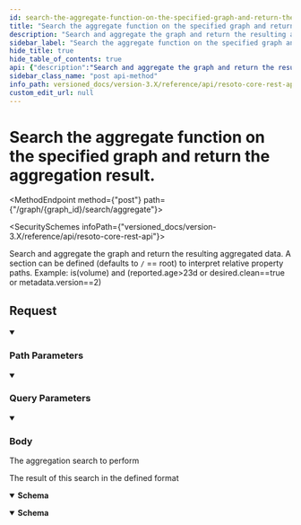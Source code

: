 ```yaml
---
id: search-the-aggregate-function-on-the-specified-graph-and-return-the-aggregation-result
title: "Search the aggregate function on the specified graph and return the aggregation result."
description: "Search and aggregate the graph and return the resulting aggregated data."
sidebar_label: "Search the aggregate function on the specified graph and return the aggregation result."
hide_title: true
hide_table_of_contents: true
api: {"description":"Search and aggregate the graph and return the resulting aggregated data.\nA section can be defined (defaults to `/` == root) to interpret relative property paths.\nExample: is(volume) and (reported.age>23d or desired.clean==true or metadata.version==2)\n","tags":["graph_search"],"parameters":[{"name":"graph_id","in":"path","description":"The identifier of the graph","example":"resoto","required":true,"schema":{"type":"string"}},{"name":"section","in":"query","description":"The name of the section used for all property paths. If not defined root is assumed.","required":false,"schema":{"type":"string","enum":["reported","desired","metadata"]}}],"requestBody":{"description":"The aggregation search to perform","content":{"text/plain":{"schema":{"type":"string","example":"aggregate(reported.kind: sum(1) as nodes): is(node)\n"}}}},"responses":{"200":{"description":"The result of this search in the defined format","content":{"application/json":{"schema":{"description":"The result of the aggregation. The properties depend on the aggregation function.","type":"object","additionalProperties":true,"example":"[\n    { \"count\": 60, \"kind\": \"aws_ec2_instance_type\", \"mem_avg\": 28.45, \"mem_max\": 64, \"mem_min\": 1, \"mem_total\": 1707 },\n    { \"count\": 105686, \"kind\": \"gcp_machine_type\", \"mem_avg\": 213.57744392143945, \"mem_max\": 3844, \"mem_min\": 0.599609375, \"mem_total\": 22572145.73828125 }\n]\n","title":"Aggregated"}},"application/x-ndjson":{"schema":{"description":"The result of the aggregation. The properties depend on the aggregation function.","type":"object","additionalProperties":true,"example":"[\n    { \"count\": 60, \"kind\": \"aws_ec2_instance_type\", \"mem_avg\": 28.45, \"mem_max\": 64, \"mem_min\": 1, \"mem_total\": 1707 },\n    { \"count\": 105686, \"kind\": \"gcp_machine_type\", \"mem_avg\": 213.57744392143945, \"mem_max\": 3844, \"mem_min\": 0.599609375, \"mem_total\": 22572145.73828125 }\n]\n","title":"Aggregated"}}}}},"method":"post","path":"/graph/{graph_id}/search/aggregate","servers":[{"url":"https://{host}:{port}","variables":{"host":{"default":"localhost"},"port":{"default":"8900"}}}],"info":{"title":"Resoto Core REST API","version":"V1"},"postman":{"name":"Search the aggregate function on the specified graph and return the aggregation result.","description":{"content":"Search and aggregate the graph and return the resulting aggregated data.\nA section can be defined (defaults to `/` == root) to interpret relative property paths.\nExample: is(volume) and (reported.age>23d or desired.clean==true or metadata.version==2)\n","type":"text/plain"},"url":{"path":["graph",":graph_id","search","aggregate"],"host":["{{baseUrl}}"],"query":[{"disabled":false,"description":{"content":"The name of the section used for all property paths. If not defined root is assumed.","type":"text/plain"},"key":"section","value":""}],"variable":[{"disabled":false,"description":{"content":"(Required) The identifier of the graph","type":"text/plain"},"type":"any","value":"","key":"graph_id"}]},"header":[{"key":"Content-Type","value":"text/plain"},{"key":"Accept","value":"application/json"}],"method":"POST","body":{"mode":"raw","raw":"\"\""}}}
sidebar_class_name: "post api-method"
info_path: versioned_docs/version-3.X/reference/api/resoto-core-rest-api
custom_edit_url: null
---
```



<h1 className={"openapi__heading"}>Search the aggregate function on the specified graph and return the aggregation result.</h1>

<MethodEndpoint method={"post"} path={"/graph/{graph_id}/search/aggregate"}></MethodEndpoint>

<SecuritySchemes infoPath={"versioned_docs/version-3.X/reference/api/resoto-core-rest-api"}></SecuritySchemes>

Search and aggregate the graph and return the resulting aggregated data. A section can be defined (defaults to `/` == root) to interpret relative property paths. Example: is(volume) and (reported.age\>23d or desired.clean==true or metadata.version==2)

## Request

<details style={{"marginBottom":"1rem"}} className={"openapi-markdown__details"} data-collapsed={false} open={true}><summary style={{}}><h3 className={"openapi-markdown__details-summary-header-params"}>Path Parameters</h3></summary><div><ul><ParamsItem className={"paramsItem"} param={{"name":"graph_id","in":"path","description":"The identifier of the graph","example":"resoto","required":true,"schema":{"type":"string"}}}></ParamsItem></ul></div></details><details style={{"marginBottom":"1rem"}} className={"openapi-markdown__details"} data-collapsed={false} open={true}><summary style={{}}><h3 className={"openapi-markdown__details-summary-header-params"}>Query Parameters</h3></summary><div><ul><ParamsItem className={"paramsItem"} param={{"name":"section","in":"query","description":"The name of the section used for all property paths. If not defined root is assumed.","required":false,"schema":{"type":"string","enum":["reported","desired","metadata"]}}}></ParamsItem></ul></div></details><MimeTabs className={"openapi-tabs__mime"}><TabItem label={"text/plain"} value={"text/plain-schema"}><details style={{}} className={"openapi-markdown__details mime"} data-collapsed={false} open={true}><summary style={{}} className={"openapi-markdown__details-summary-mime"}><h3 className={"openapi-markdown__details-summary-header-body"}>Body</h3></summary><div style={{"textAlign":"left","marginLeft":"1rem"}}><div style={{"marginTop":"1rem","marginBottom":"1rem"}}>

The aggregation search to perform

</div></div><ul style={{"marginLeft":"1rem"}}><SchemaItem collapsible={false} name={"string"} required={false} schemaName={undefined} qualifierMessage={undefined} schema={{"type":"string","example":"aggregate(reported.kind: sum(1) as nodes): is(node)\n"}}></SchemaItem></ul></details></TabItem></MimeTabs><div><div><ApiTabs><TabItem label={"200"} value={"200"}><div>

The result of this search in the defined format

</div><div><MimeTabs className={"openapi-tabs__mime"} schemaType={"response"}><TabItem label={"application/json"} value={"application/json"}><SchemaTabs className={"openapi-tabs__schema"}><TabItem label={"Schema"} value={"Schema"}><details style={{}} className={"openapi-markdown__details response"} data-collapsed={false} open={true}><summary style={{}} className={"openapi-markdown__details-summary-response"}><strong>Schema</strong></summary><div style={{"textAlign":"left","marginLeft":"1rem"}}></div><ul style={{"marginLeft":"1rem"}}><SchemaItem name={"property name*"} required={false} schemaName={"any"} qualifierMessage={undefined} schema={{"description":"The result of the aggregation. The properties depend on the aggregation function.","type":"object","additionalProperties":true,"example":"[\n    { \"count\": 60, \"kind\": \"aws_ec2_instance_type\", \"mem_avg\": 28.45, \"mem_max\": 64, \"mem_min\": 1, \"mem_total\": 1707 },\n    { \"count\": 105686, \"kind\": \"gcp_machine_type\", \"mem_avg\": 213.57744392143945, \"mem_max\": 3844, \"mem_min\": 0.599609375, \"mem_total\": 22572145.73828125 }\n]\n","title":"Aggregated"}} collapsible={false} discriminator={false}></SchemaItem></ul></details></TabItem></SchemaTabs></TabItem><TabItem label={"application/x-ndjson"} value={"application/x-ndjson"}><SchemaTabs className={"openapi-tabs__schema"}><TabItem label={"Schema"} value={"Schema"}><details style={{}} className={"openapi-markdown__details response"} data-collapsed={false} open={true}><summary style={{}} className={"openapi-markdown__details-summary-response"}><strong>Schema</strong></summary><div style={{"textAlign":"left","marginLeft":"1rem"}}></div><ul style={{"marginLeft":"1rem"}}><SchemaItem name={"property name*"} required={false} schemaName={"any"} qualifierMessage={undefined} schema={{"description":"The result of the aggregation. The properties depend on the aggregation function.","type":"object","additionalProperties":true,"example":"[\n    { \"count\": 60, \"kind\": \"aws_ec2_instance_type\", \"mem_avg\": 28.45, \"mem_max\": 64, \"mem_min\": 1, \"mem_total\": 1707 },\n    { \"count\": 105686, \"kind\": \"gcp_machine_type\", \"mem_avg\": 213.57744392143945, \"mem_max\": 3844, \"mem_min\": 0.599609375, \"mem_total\": 22572145.73828125 }\n]\n","title":"Aggregated"}} collapsible={false} discriminator={false}></SchemaItem></ul></details></TabItem></SchemaTabs></TabItem></MimeTabs></div></TabItem></ApiTabs></div></div>


